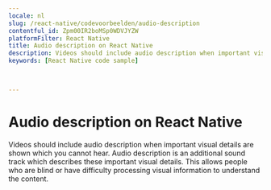 ```yaml
---
locale: nl
slug: /react-native/codevoorbeelden/audio-description
contentful_id: Zpm00IR2boMSp0WDVJYZW
platformFilter: React Native
title: Audio description on React Native
description: Videos should include audio description when important visual details are shown which you cannot hear.
keywords: [React Native code sample]


	
---
```


# Audio description on React Native

Videos should include audio description when important visual details are shown which you cannot hear. Audio description is an additional sound track which describes these important visual details. This allows people who are blind or have difficulty processing visual information to understand the content.

<CodeSample id="media-audio-description" locale="nl" platform="react native"/>